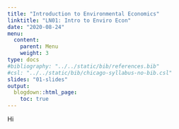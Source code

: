 ```yaml
---
title: "Introduction to Environmental Economics"
linktitle: "LN01: Intro to Enviro Econ"
date: "2020-08-24"
menu:
  content:
    parent: Menu
    weight: 3
type: docs
#bibliography: "../../static/bib/references.bib"
#csl: "../../static/bib/chicago-syllabus-no-bib.csl"
slides: "01-slides"
output:
  blogdown::html_page:
    toc: true
---
```


Hi